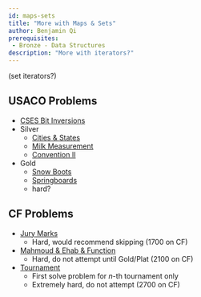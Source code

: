 ```yaml
---
id: maps-sets
title: "More with Maps & Sets"
author: Benjamin Qi
prerequisites: 
 - Bronze - Data Structures
description: "More with iterators?"
---
```


(set iterators?)

## USACO Problems

 - [CSES Bit Inversions](https://cses.fi/problemset/task/1188/)
 - Silver
   - [Cities & States](http://usaco.org/index.php?page=viewproblem2&cpid=667)
   - [Milk Measurement](http://usaco.org/index.php?page=viewproblem2&cpid=763)
   - [Convention II](http://usaco.org/index.php?page=viewproblem2&cpid=859)
 - Gold
   - [Snow Boots](http://www.usaco.org/index.php?page=viewproblem2&cpid=813)
   - [Springboards](http://www.usaco.org/index.php?page=viewproblem2&cpid=995)
    - hard?

## CF Problems

  - [Jury Marks](http://codeforces.com/contest/831/problem/C) [](67)
    - Hard, would recommend skipping (1700 on CF)
  - [Mahmoud & Ehab & Function](http://codeforces.com/contest/862/problem/E) [](74)
    - Hard, do not attempt until Gold/Plat (2100 on CF)
  - [Tournament](http://codeforces.com/contest/878/problem/C) [](106)
    - First solve problem for $n$-th tournament only
    - Extremely hard, do not attempt (2700 on CF)